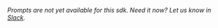 _Prompts are not yet available for this sdk. Need it now? Let us know in [Slack](https://statsig.com/slack)._

